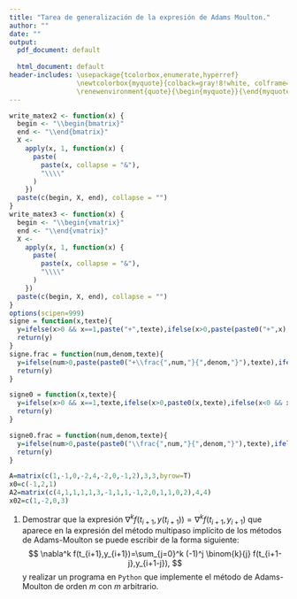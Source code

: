 ```yaml
---
title: "Tarea de generalización de la expresión de Adams Moulton."
author: ""
date: ""
output:
  pdf_document: default
              
  html_document: default
header-includes: \usepackage{tcolorbox,enumerate,hyperref}
                 \newtcolorbox{myquote}{colback=gray!8!white, colframe=red!75!black}
                 \renewenvironment{quote}{\begin{myquote}}{\end{myquote}}
---
```


\newcommand{\m}[1]{\mathbf{#1}}
\newcommand{\s}[2]{\mathbf{#1}^{(#2)}}
\newcommand{\pe}[2]{#1^\top #2}

```r
write_matex2 <- function(x) {
  begin <- "\\begin{bmatrix}"
  end <- "\\end{bmatrix}"
  X <-
    apply(x, 1, function(x) {
      paste(
        paste(x, collapse = "&"),
        "\\\\"
      )
    })
  paste(c(begin, X, end), collapse = "")
}
write_matex3 <- function(x) {
  begin <- "\\begin{vmatrix}"
  end <- "\\end{vmatrix}"
  X <-
    apply(x, 1, function(x) {
      paste(
        paste(x, collapse = "&"),
        "\\\\"
      )
    })
  paste(c(begin, X, end), collapse = "")
}
options(scipen=999)
signe = function(x,texte){
  y=ifelse(x>0 && x==1,paste("+",texte),ifelse(x>0,paste(paste0("+",x),texte),ifelse(x<0 && x==-1,paste("-",texte),ifelse(x<0,paste(paste0("-",abs(x)),texte),""))))
  return(y)
}
signe.frac = function(num,denom,texte){
  y=ifelse(num>0,paste(paste0("+\\frac{",num,"}{",denom,"}"),texte),ifelse(num<0,paste(paste0("-\\frac{",abs(num),"}{",denom,"}"),texte),""))
  return(y)
}

signe0 = function(x,texte){
  y=ifelse(x>0 && x==1,texte,ifelse(x>0,paste0(x,texte),ifelse(x<0 && x==-1,paste("-",texte),ifelse(x<0,paste(paste0("-",abs(x)),texte),""))))
  return(y)
}

signe0.frac = function(num,denom,texte){
  y=ifelse(num>0,paste(paste0("\\frac{",num,"}{",denom,"}"),texte),ifelse(num<0,paste(paste0("-\\frac{",abs(num),"}{",denom,"}"),texte),""))
  return(y)
}
```


```r
A=matrix(c(1,-1,0,-2,4,-2,0,-1,2),3,3,byrow=T)
x0=c(-1,2,1)
A2=matrix(c(4,1,1,1,1,3,-1,1,1,-1,2,0,1,1,0,2),4,4)
x02=c(1,-2,0,3)
```

(@) Demostrar que la expresión $\nabla^k f(t_{i+1},y(t_{i+1}))=\nabla^k f(t_{i+1},y_{i+1})$ que aparece en la expresión del método multipaso implícito de los métodos de Adams-Moulton se puede escribir de la forma siguiente:
$$
\nabla^k f(t_{i+1},y_{i+1})=\sum_{j=0}^k (-1)^j \binom{k}{j} f(t_{i+1-j},y_{i+1-j}),
$$
y realizar un programa en `Python` que implemente el método de Adams-Moulton de orden $m$ con $m$ arbitrario.


